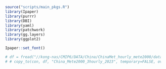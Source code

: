```r
source("scripts/main_pkgs.R")
library(Ipaper)
library(purrr)
library(DBI)
library(yaml)
library(patchwork)
library(gg.layers)
library(ggplot2)

Ipaper::set_font()
```

```r
# df = fread("//kong-nas/CMIP6/DATA/China/ChinaMet_hourly_mete2000/data-raw/China_Mete2000_hourly_2023-2023_[20230210Z06,20231112Z03].csv")
# # copy_to(con, df, "China_Mete2000_3hourly_2023", temporary=FALSE, overwrite=TRUE)
```
